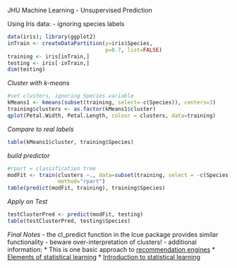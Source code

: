 JHU Machine Learning - Unsupervised Prediction

Using Iris data:
- ignoring species labels
```r
data(iris); library(ggplot2)
inTrain <- createDataPartition(y=iris$Species,
                               p=0.7, list=FALSE)
training <- iris[inTrain,]
testing <- iris[-inTrain,]
dim(testing)
```

*Cluster with k-means*
```r
#set clusters, ignoring Species variable
kMeans1 <- kmeans(subset(training, select=-c(Species)), centers=3)
training$clusters <- as.factor(kMeans1$cluster)
qplot(Petal.Width, Petal.Length, colour = clusters, data=training)

```

*Compare to real labels*
```r
table(kMeans1$cluster, training$Species)
```

*build predictor*
```r
#rpart = classification tree
modFit <- train(clusters ~., data=subset(training, select = -c(Species)), 
                method="rpart")
table(predict(modFit, training), training$Species)
```

*Apply on Test*
```r
testClusterPred <- predict(modFit, testing)
table(testClusterPred, testing$Species)
```

*Final Notes*
- the cl_predict function in the lcue package provides similar functionality
- beware over-interpretation of clusters!
- additional information:
* This is one basic approach to [recommendation engines](http://en.wikipedia.org/wiki/Recommender_system)
* [Elements of statistical learning](http://www-stat.stanford.edu/~tibs/ElemStatLearn/)
* [Introduction to statistical learning](http://www-bcf.usc.edu/~gareth/ISL/) 